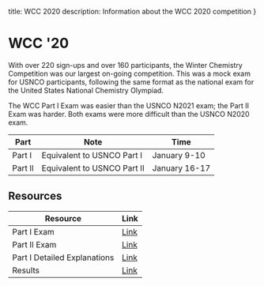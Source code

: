 title: WCC 2020
description: Information about the WCC 2020 competition
}

# WCC '20

With over 220 sign-ups and over 160 participants, the Winter Chemistry Competition was our largest on-going competition. This was a mock exam for USNCO participants, following the same format as the national exam for the United States National Chemistry Olympiad.

The WCC Part I Exam was easier than the USNCO N2021 exam; the Part II Exam was harder. Both exams were more difficult than the USNCO N2020 exam. 

|Part| Note |Time |
|--|--|--|
| Part I | Equivalent to USNCO Part I | January 9-10
| Part II | Equivalent to USNCO Part II | January 16-17


## Resources

|Resource| Link |
|--|--|
| Part I Exam | <a class="text-blue-400" href="https://drive.google.com/file/d/1ThkEOotXG9_1hKIW_q5IS2tRQ8BaYP1N/view?usp=sharing">Link</a> |
| Part II Exam | <a class="text-blue-400" href="https://drive.google.com/file/d/1Xur33-cZHQVfyTktxRlEL30JOxk8TgOQ/view?usp=sharing">Link</a> |
| Part I Detailed Explanations | <a class="text-blue-400" href="https://docs.google.com/document/d/e/2PACX-1vS3KsiD1ma6WBs9OKdh8tHDqgxpWvET4k94X1pwQZKmsh2dRKi1-D8SvhA9PqtZ-DwMchHhvB4i7ihC/pub">Link</a> |
| Results | <a class="text-blue-400" href="https://drive.google.com/file/d/1lW2ISGFaHxL9CR5t_mfwLxb5dfyzjcwD/view?usp=sharing">Link</a> |